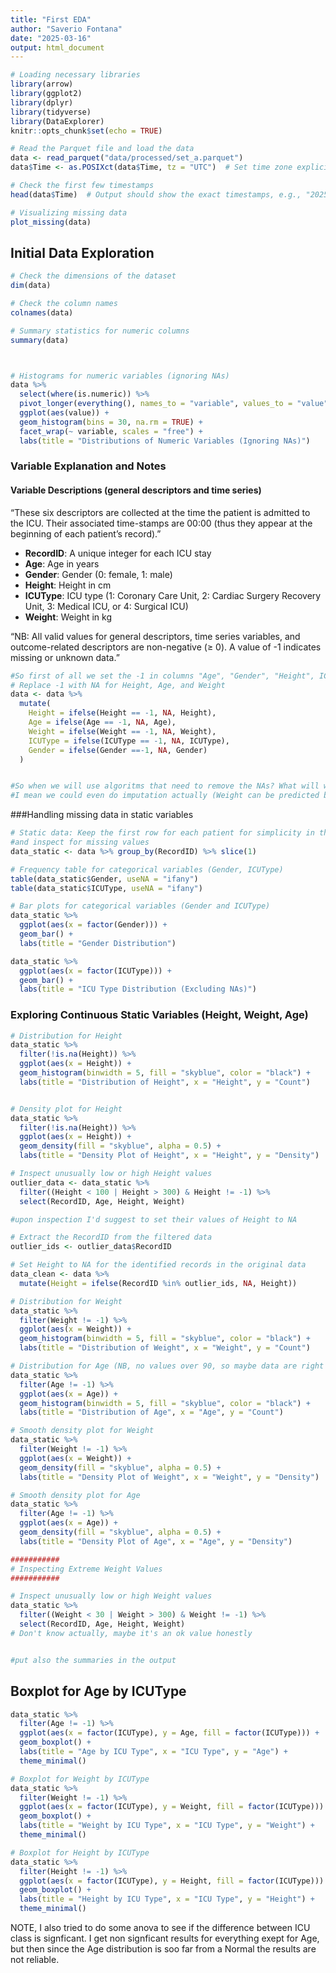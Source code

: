 ```yaml
---
title: "First EDA"
author: "Saverio Fontana"
date: "2025-03-16"
output: html_document
---
```


```r
# Loading necessary libraries
library(arrow)
library(ggplot2)
library(dplyr)
library(tidyverse)
library(DataExplorer)
knitr::opts_chunk$set(echo = TRUE)
```



```r
# Read the Parquet file and load the data
data <- read_parquet("data/processed/set_a.parquet")
data$Time <- as.POSIXct(data$Time, tz = "UTC")  # Set time zone explicitly

# Check the first few timestamps
head(data$Time)  # Output should show the exact timestamps, e.g., "2025-03-10 01:00:00 UTC"

# Visualizing missing data
plot_missing(data)
```
## Initial Data Exploration

```r
# Check the dimensions of the dataset
dim(data)

# Check the column names
colnames(data)

# Summary statistics for numeric columns
summary(data)



# Histograms for numeric variables (ignoring NAs)
data %>%
  select(where(is.numeric)) %>%
  pivot_longer(everything(), names_to = "variable", values_to = "value") %>%
  ggplot(aes(value)) +
  geom_histogram(bins = 30, na.rm = TRUE) +
  facet_wrap(~ variable, scales = "free") +
  labs(title = "Distributions of Numeric Variables (Ignoring NAs)")
```

### Variable Explanation and Notes

#### Variable Descriptions (general descriptors and time series)

"These six descriptors are collected at the time the patient is admitted to the ICU. 
Their associated time-stamps are 00:00 (thus they appear at the beginning of each 
patient's record)."

- **RecordID**: A unique integer for each ICU stay
- **Age**: Age in years
- **Gender**: Gender (0: female, 1: male)
- **Height**: Height in cm
- **ICUType**: ICU type (1: Coronary Care Unit, 2: Cardiac Surgery Recovery Unit, 3: Medical ICU, or 4: Surgical ICU)
- **Weight**: Weight in kg

"NB: All valid values for general descriptors, time series variables, and outcome-related 
descriptors are non-negative (≥ 0). A value of -1 indicates missing or unknown data."



```r
#So first of all we set the -1 in columns "Age", "Gender", "Height", ICUType, Weight to NA
# Replace -1 with NA for Height, Age, and Weight
data <- data %>%
  mutate(
    Height = ifelse(Height == -1, NA, Height),
    Age = ifelse(Age == -1, NA, Age),
    Weight = ifelse(Weight == -1, NA, Weight),
    ICUType = ifelse(ICUType == -1, NA, ICUType),
    Gender = ifelse(Gender ==-1, NA, Gender)
  )


#So when we will use algoritms that need to remove the NAs? What will we do? 
#I mean we could even do imputation actually (Weight can be predicted by age and Height for ex)
```


###Handling missing data in static variables
```r
# Static data: Keep the first row for each patient for simplicity in the next EDA
#and inspect for missing values
data_static <- data %>% group_by(RecordID) %>% slice(1)

# Frequency table for categorical variables (Gender, ICUType)
table(data_static$Gender, useNA = "ifany") 
table(data_static$ICUType, useNA = "ifany")

# Bar plots for categorical variables (Gender and ICUType)
data_static %>%
  ggplot(aes(x = factor(Gender))) +
  geom_bar() +
  labs(title = "Gender Distribution")

data_static %>%
  ggplot(aes(x = factor(ICUType))) +
  geom_bar() +
  labs(title = "ICU Type Distribution (Excluding NAs)")

```




### Exploring Continuous Static Variables (Height, Weight, Age)

```r
# Distribution for Height
data_static %>%
  filter(!is.na(Height)) %>%
  ggplot(aes(x = Height)) +
  geom_histogram(binwidth = 5, fill = "skyblue", color = "black") + 
  labs(title = "Distribution of Height", x = "Height", y = "Count")


# Density plot for Height
data_static %>%
  filter(!is.na(Height)) %>%
  ggplot(aes(x = Height)) +
  geom_density(fill = "skyblue", alpha = 0.5) +  
  labs(title = "Density Plot of Height", x = "Height", y = "Density")

# Inspect unusually low or high Height values
outlier_data <- data_static %>%
  filter((Height < 100 | Height > 300) & Height != -1) %>%
  select(RecordID, Age, Height, Weight)

#upon inspection I'd suggest to set their values of Height to NA

# Extract the RecordID from the filtered data
outlier_ids <- outlier_data$RecordID

# Set Height to NA for the identified records in the original data
data_clean <- data %>%
  mutate(Height = ifelse(RecordID %in% outlier_ids, NA, Height))

# Distribution for Weight
data_static %>%
  filter(Weight != -1) %>%
  ggplot(aes(x = Weight)) +
  geom_histogram(binwidth = 5, fill = "skyblue", color = "black") + 
  labs(title = "Distribution of Weight", x = "Weight", y = "Count")

# Distribution for Age (NB, no values over 90, so maybe data are right truncated)
data_static %>%
  filter(Age != -1) %>%
  ggplot(aes(x = Age)) +
  geom_histogram(binwidth = 5, fill = "skyblue", color = "black") + 
  labs(title = "Distribution of Age", x = "Age", y = "Count")

# Smooth density plot for Weight
data_static %>%
  filter(Weight != -1) %>%
  ggplot(aes(x = Weight)) +
  geom_density(fill = "skyblue", alpha = 0.5) +  
  labs(title = "Density Plot of Weight", x = "Weight", y = "Density")

# Smooth density plot for Age
data_static %>%
  filter(Age != -1) %>%
  ggplot(aes(x = Age)) +
  geom_density(fill = "skyblue", alpha = 0.5) +  
  labs(title = "Density Plot of Age", x = "Age", y = "Density")

###########
# Inspecting Extreme Weight Values
###########

# Inspect unusually low or high Weight values
data_static %>%
  filter((Weight < 30 | Weight > 300) & Weight != -1) %>%  
  select(RecordID, Age, Height, Weight)
# Don't know actually, maybe it's an ok value honestly


#put also the summaries in the output
```
## Boxplot for Age by ICUType

```r
data_static %>%
  filter(Age != -1) %>%
  ggplot(aes(x = factor(ICUType), y = Age, fill = factor(ICUType))) +
  geom_boxplot() +
  labs(title = "Age by ICU Type", x = "ICU Type", y = "Age") +
  theme_minimal()

# Boxplot for Weight by ICUType
data_static %>%
  filter(Weight != -1) %>%
  ggplot(aes(x = factor(ICUType), y = Weight, fill = factor(ICUType))) +
  geom_boxplot() +
  labs(title = "Weight by ICU Type", x = "ICU Type", y = "Weight") +
  theme_minimal()

# Boxplot for Height by ICUType
data_static %>%
  filter(Height != -1) %>%
  ggplot(aes(x = factor(ICUType), y = Height, fill = factor(ICUType))) +
  geom_boxplot() +
  labs(title = "Height by ICU Type", x = "ICU Type", y = "Height") +
  theme_minimal()
```

NOTE, I also tried to do some anova to see if the difference between ICU class is signficant. 
I get non signficant results for everything exept for Age, but then since the Age distribution is soo far from a Normal the results are not reliable.
